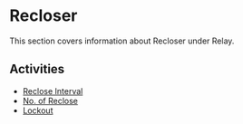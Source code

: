 # Recloser

This section covers information about Recloser under Relay.

## Activities

- [Reclose Interval](/docs/relay/recloser/reclose-interval)
- [No. of Reclose](/docs/relay/recloser/no-of-reclose)
- [Lockout](/docs/relay/recloser/lockout)
